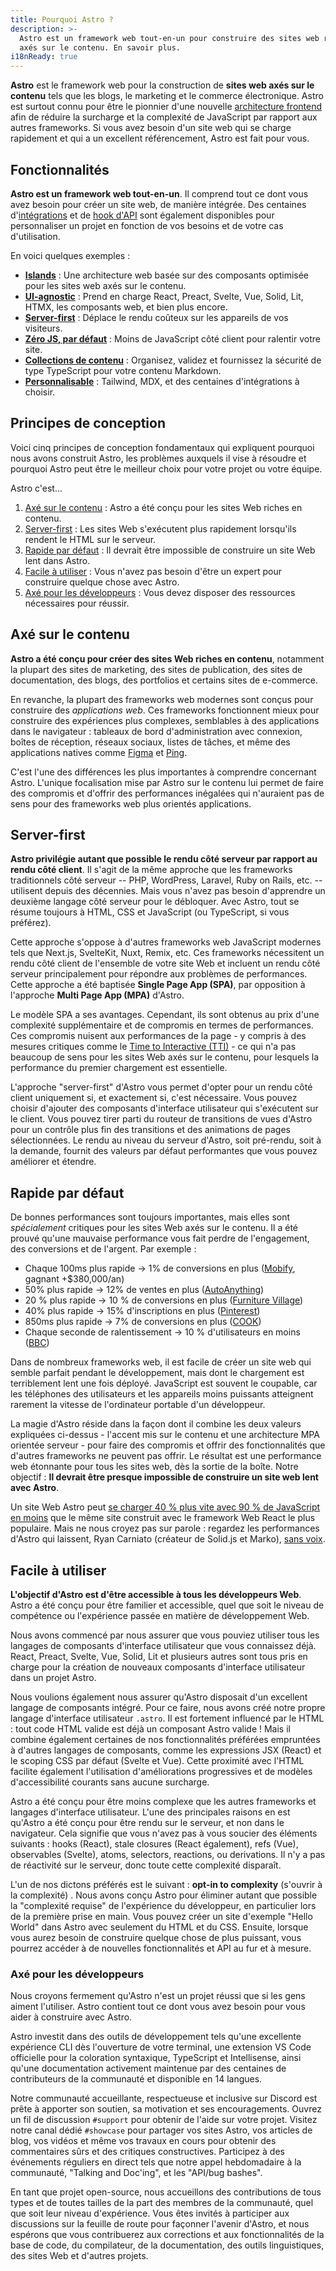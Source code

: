 ```yaml
---
title: Pourquoi Astro ?
description: >-
  Astro est un framework web tout-en-un pour construire des sites web rapides et
  axés sur le contenu. En savoir plus.
i18nReady: true
---
```


**Astro** est le framework web pour la construction de **sites web axés sur le contenu** tels que les blogs, le marketing et le commerce électronique. Astro est surtout connu pour être le pionnier d'une nouvelle [architecture frontend](/fr/concepts/islands/) afin de réduire la surcharge et la complexité de JavaScript par rapport aux autres frameworks. Si vous avez besoin d'un site web qui se charge rapidement et qui a un excellent référencement, Astro est fait pour vous.

## Fonctionnalités

**Astro est un framework web tout-en-un**. Il comprend tout ce dont vous avez besoin pour créer un site web, de manière intégrée. Des centaines d'[intégrations](https://astro.build/integrations/) et de [hook d'API](/fr/reference/integrations-reference/) sont également disponibles pour personnaliser un projet en fonction de vos besoins et de votre cas d'utilisation.

En voici quelques exemples :

- **[Islands](/fr/concepts/islands/)** : Une architecture web basée sur des composants optimisée pour les sites web axés sur le contenu.
- **[UI-agnostic](/fr/core-concepts/framework-components/)** : Prend en charge React, Preact, Svelte, Vue, Solid, Lit, HTMX, les composants web, et bien plus encore.
- **[Server-first](/fr/core-concepts/rendering-modes/)** : Déplace le rendu coûteux sur les appareils de vos visiteurs.
- **[Zéro JS, par défaut](/fr/core-concepts/astro-components/)** : Moins de JavaScript côté client pour ralentir votre site.
- **[Collections de contenu](/fr/guides/content-collections/)** : Organisez, validez et fournissez la sécurité de type TypeScript pour votre contenu Markdown.
- **[Personnalisable](/fr/guides/integrations-guide/)** : Tailwind, MDX, et des centaines d'intégrations à choisir.

## Principes de conception

Voici cinq principes de conception fondamentaux qui expliquent pourquoi nous avons construit Astro, les problèmes auxquels il vise à résoudre et pourquoi Astro peut être le meilleur choix pour votre projet ou votre équipe.

Astro c'est...

1. [Axé sur le contenu](#axé-sur-le-contenu) : Astro a été conçu pour les sites Web riches en contenu.
2. [Server-first](#server-first) : Les sites Web s'exécutent plus rapidement lorsqu'ils rendent le HTML sur le serveur.
3. [Rapide par défaut](#rapide-par-défaut) : Il devrait être impossible de construire un site Web lent dans Astro.
4. [Facile à utiliser](#facile-à-utiliser) : Vous n'avez pas besoin d'être un expert pour construire quelque chose avec Astro.
5. [Axé pour les développeurs](#axé-pour-les-développeurs) : Vous devez disposer des ressources nécessaires pour réussir.


## Axé sur le contenu

**Astro a été conçu pour créer des sites Web riches en contenu**, notamment la plupart des sites de marketing, des sites de publication, des sites de documentation, des blogs, des portfolios et certains sites de e-commerce.

En revanche, la plupart des frameworks web modernes sont conçus pour construire des *applications web*. Ces frameworks fonctionnent mieux pour construire des expériences plus complexes, semblables à des applications dans le navigateur : tableaux de bord d'administration avec connexion, boîtes de réception, réseaux sociaux, listes de tâches, et même des applications natives comme [Figma](https://figma.com/) et [Ping](https://ping.gg/).

C'est l'une des différences les plus importantes à comprendre concernant Astro. L'unique focalisation mise par Astro sur le contenu lui permet de faire des compromis et d'offrir des performances inégalées qui n'auraient pas de sens pour des frameworks web plus orientés applications.

## Server-first

**Astro privilégie autant que possible le rendu côté serveur par rapport au rendu côté client**. Il s'agit de la même approche que les frameworks traditionnels côté serveur -- PHP, WordPress, Laravel, Ruby on Rails, etc. -- utilisent depuis des décennies. Mais vous n'avez pas besoin d'apprendre un deuxième langage côté serveur pour le débloquer. Avec Astro, tout se résume toujours à HTML, CSS et JavaScript (ou TypeScript, si vous préférez).

Cette approche s'oppose à d'autres frameworks web JavaScript modernes tels que Next.js, SvelteKit, Nuxt, Remix, etc. Ces frameworks nécessitent un rendu côté client de l'ensemble de votre site Web et incluent un rendu côté serveur principalement pour répondre aux problèmes de performances. Cette approche a été baptisée **Single Page App (SPA)**, par opposition à l'approche **Multi Page App (MPA)** d'Astro.

Le modèle SPA a ses avantages. Cependant, ils sont obtenus au prix d'une complexité supplémentaire et de compromis en termes de performances. Ces compromis nuisent aux performances de la page - y compris à des mesures critiques comme le [Time to Interactive (TTI)](https://web.dev/interactive/) - ce qui n'a pas beaucoup de sens pour les sites Web axés sur le contenu, pour lesquels la performance du premier chargement est essentielle.

L'approche "server-first" d'Astro vous permet d'opter pour un rendu côté client uniquement si, et exactement si, c'est nécessaire. Vous pouvez choisir d'ajouter des composants d'interface utilisateur qui s'exécutent sur le client. Vous pouvez tirer parti du routeur de transitions de vues d'Astro pour un contrôle plus fin des transitions et des animations de pages sélectionnées. Le rendu au niveau du serveur d'Astro, soit pré-rendu, soit à la demande, fournit des valeurs par défaut performantes que vous pouvez améliorer et étendre.

## Rapide par défaut

De bonnes performances sont toujours importantes, mais elles sont *spécialement* critiques pour les sites Web axés sur le contenu. Il a été prouvé qu'une mauvaise performance vous fait perdre de l'engagement, des conversions et de l'argent. Par exemple :

- Chaque 100ms plus rapide → 1% de conversions en plus ([Mobify](https://web.dev/why-speed-matters/), gagnant +$380,000/an)
- 50% plus rapide → 12% de ventes en plus ([AutoAnything](https://www.digitalcommerce360.com/2010/08/19/web-accelerator-revs-conversion-and-sales-autoanything/))
- 20 % plus rapide → 10 % de conversions en plus ([Furniture Village](https://www.thinkwithgoogle.com/intl/en-gb/marketing-strategies/app-and-mobile/furniture-village-and-greenlight-slash-page-load-times-boosting-user-experience/))
- 40% plus rapide → 15% d'inscriptions en plus ([Pinterest](https://medium.com/pinterest-engineering/driving-user-growth-with-performance-improvements-cfc50dafadd7))
- 850ms plus rapide → 7% de conversions en plus ([COOK](https://web.dev/why-speed-matters/))
- Chaque seconde de ralentissement → 10 % d'utilisateurs en moins ([BBC](https://www.creativebloq.com/features/how-the-bbc-builds-websites-that-scale))

Dans de nombreux frameworks web, il est facile de créer un site web qui semble parfait pendant le développement, mais dont le chargement est terriblement lent une fois déployé. JavaScript est souvent le coupable, car les téléphones des utilisateurs et les appareils moins puissants atteignent rarement la vitesse de l'ordinateur portable d'un développeur.

La magie d'Astro réside dans la façon dont il combine les deux valeurs expliquées ci-dessus - l'accent mis sur le contenu et une architecture MPA orientée serveur - pour faire des compromis et offrir des fonctionnalités que d'autres frameworks ne peuvent pas offrir. Le résultat est une performance web étonnante pour tous les sites web, dès la sortie de la boîte. Notre objectif : **Il devrait être presque impossible de construire un site web lent avec Astro**.

Un site Web Astro peut [se charger 40 % plus vite avec 90 % de JavaScript en moins](https://twitter.com/t3dotgg/status/1437195415439360003) que le même site construit avec le framework Web React le plus populaire. Mais ne nous croyez pas sur parole : regardez les performances d'Astro qui laissent, Ryan Carniato (créateur de Solid.js et Marko), [sans voix](https://youtu.be/2ZEMb_H-LYE?t=8163).


## Facile à utiliser

**L'objectif d'Astro est d'être accessible à tous les développeurs Web**. Astro a été conçu pour être familier et accessible, quel que soit le niveau de compétence ou l'expérience passée en matière de développement Web.

Nous avons commencé par nous assurer que vous pouviez utiliser tous les langages de composants d'interface utilisateur que vous connaissez déjà. React, Preact, Svelte, Vue, Solid, Lit et plusieurs autres sont tous pris en charge pour la création de nouveaux composants d'interface utilisateur dans un projet Astro.

Nous voulions également nous assurer qu'Astro disposait d'un excellent langage de composants intégré. Pour ce faire, nous avons créé notre propre langage d'interface utilisateur `.astro`. Il est fortement influencé par le HTML : tout code HTML valide est déjà un composant Astro valide ! Mais il combine également certaines de nos fonctionnalités préférées empruntées à d'autres langages de composants, comme les expressions JSX (React) et le scoping CSS par défaut (Svelte et Vue). Cette proximité avec l'HTML facilite également l'utilisation d'améliorations progressives et de modèles d'accessibilité courants sans aucune surcharge.

Astro a été conçu pour être moins complexe que les autres frameworks et langages d'interface utilisateur. L'une des principales raisons en est qu'Astro a été conçu pour être rendu sur le serveur, et non dans le navigateur. Cela signifie que vous n'avez pas à vous soucier des éléments suivants : hooks (React), stale closures (React également), refs (Vue), observables (Svelte), atoms, selectors, reactions, ou derivations. Il n'y a pas de réactivité sur le serveur, donc toute cette complexité disparaît.

L'un de nos dictons préférés est le suivant : **opt-in to complexity** (s'ouvrir à la complexité) .
Nous avons conçu Astro pour éliminer autant que possible la "complexité requise" de l'expérience du développeur, en particulier lors de la première prise en main. Vous pouvez créer un site d'exemple "Hello World" dans Astro avec seulement du HTML et du CSS. Ensuite, lorsque vous aurez besoin de construire quelque chose de plus puissant, vous pourrez accéder à de nouvelles fonctionnalités et API au fur et à mesure.

### Axé pour les développeurs

Nous croyons fermement qu'Astro n'est un projet réussi que si les gens aiment l'utiliser. Astro contient tout ce dont vous avez besoin pour vous aider à construire avec Astro.

Astro investit dans des outils de développement tels qu'une excellente expérience CLI dès l'ouverture de votre terminal, une extension VS Code officielle pour la coloration syntaxique, TypeScript et Intellisense, ainsi qu'une documentation activement maintenue par des centaines de contributeurs de la communauté et disponible en 14 langues.

Notre communauté accueillante, respectueuse et inclusive sur Discord est prête à apporter son soutien, sa motivation et ses encouragements. Ouvrez un fil de discussion `#support` pour obtenir de l'aide sur votre projet. Visitez notre canal dédié `#showcase` pour partager vos sites Astro, vos articles de blog, vos vidéos et même vos travaux en cours pour obtenir des commentaires sûrs et des critiques constructives. Participez à des événements réguliers en direct tels que notre appel hebdomadaire à la communauté, "Talking and Doc'ing", et les "API/bug bashes".

En tant que projet open-source, nous accueillons des contributions de tous types et de toutes tailles de la part des membres de la communauté, quel que soit leur niveau d'expérience. Vous êtes invités à participer aux discussions sur la feuille de route pour façonner l'avenir d'Astro, et nous espérons que vous contribuerez aux corrections et aux fonctionnalités de la base de code, du compilateur, de la documentation, des outils linguistiques, des sites Web et d'autres projets.
